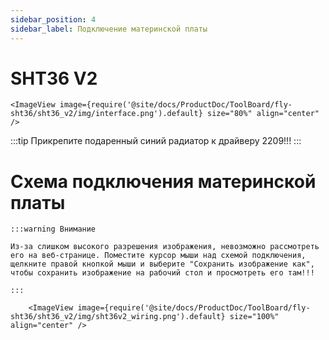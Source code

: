 ```yaml
---
sidebar_position: 4
sidebar_label: Подключение материнской платы
---
```



# SHT36 V2

    <ImageView image={require('@site/docs/ProductDoc/ToolBoard/fly-sht36/sht36_v2/img/interface.png').default} size="80%" align="center" />


:::tip
Прикрепите подаренный синий радиатор к драйверу 2209!!!
:::

# Схема подключения материнской платы

    :::warning Внимание

    Из-за слишком высокого разрешения изображения, невозможно рассмотреть его на веб-странице. Поместите курсор мыши над схемой подключения, щелкните правой кнопкой мыши и выберите "Сохранить изображение как", чтобы сохранить изображение на рабочий стол и просмотреть его там!!!

    :::

        <ImageView image={require('@site/docs/ProductDoc/ToolBoard/fly-sht36/sht36_v2/img/sht36v2_wiring.png').default} size="100%" align="center" />